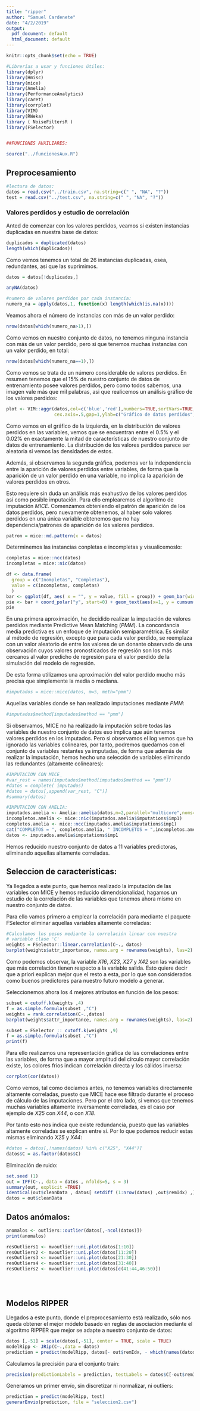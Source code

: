 ```yaml
---
title: "ripper"
author: "Samuel Cardenete"
date: "4/2/2019"
output:
  pdf_document: default
  html_document: default
---
```


```r
knitr::opts_chunk$set(echo = TRUE)
```

```r
#Librerías a usar y funciones útiles:
library(dplyr)
library(Hmisc)
library(mice)
library(Amelia)
library(PerformanceAnalytics)
library(caret)
library(corrplot)
library(VIM)
library(RWeka)
library ( NoiseFiltersR )
library(FSelector)


##FUNCIONES AUXILIARES:

source("../funcionesAux.R")
```

## Preprocesamiento 
```r
#lectura de datos:
datos = read.csv("../train.csv", na.string=c(" ", "NA", "?"))
test = read.csv("../test.csv", na.string=c(" ", "NA", "?"))
```

### Valores perdidos y estudio de correlación

Anted de comenzar con los valores perdidos, veamos si existen instancias duplicadas en nuestra base de datos:
```r
duplicados = duplicated(datos)
length(which(duplicados))
```
Como vemos tenemos un total de 26 instancias duplicadas, osea, redundantes, asi que las suprimimos.
```r
datos = datos[!duplicados,]
```


```r
anyNA(datos)

#numero de valores perdidos por cada instancia:
numero_na = apply(datos,1, function(x) length(which(is.na(x))))

```
Veamos ahora el número de instancias con más de un valor perdido:
```r
nrow(datos[which(numero_na>1),])
```

Como vemos en nuestro conjunto de datos, no tenemos ninguna instancia con más de un valor perdido, pero si que tenemos muchas instancias con un valor perdido, en total:
```r
nrow(datos[which(numero_na==1),])

```
Como vemos se trata de un número considerable de valores perdidos. En resumen tenemos que el 15\% de nuestro conjunto de datos de entrenamiento posee valores perdidos, pero como todos sabemos, una imagen vale más que mil palabras, asi que realicemos un análisis gráfico de los valores perdidos:

```r
plot <- VIM::aggr(datos,col=c('blue','red'),numbers=TRUE,sortVars=TRUE,labels=names(data),
                  cex.axis=.5,gap=1,ylab=c("Gráfico de datos perdidos","Patron"))
```
Como vemos en el gráfico de la izquierda, en la distribución de valores perdidos en las variables, vemos que se encuentran entre el 0.5\% y el 0.02\% en exactamente la mitad de características de nuestro conjunto de datos de entrenamiento. La distribución de los valores perdidos parece ser aleatoria si vemos las densidades de estos.

Además, si observamos la segunda gráfica, podemos ver la independencia entre la aparición de valores perdidos entre variables, de forma que la aparición de un valor perdido en una variable, no implica la aparición de valores perdidos en otros.


Esto requiere sin duda un análisis más exahustivo de los valores perdidos así como posible imputación. Para ello emplearemos el algoritmo de imputación *MICE*. Comenzamos obteniendo el patrón de aparición de los datos perdidos, pero nuevamente obtenemos, al haber solo valores perdidos en una única variable obtenemos que no hay dependencia/patrones de aparición de los valores perdidos.

```r
patron = mice::md.pattern(x = datos)
```
Determinemos las instancias conpletas e incompletas y visualicemoslo:
```r
completas = mice::ncc(datos)
incompletas = mice::nic(datos)

df <- data.frame(
  group = c("Inompletas", "Completas"),
  value = c(incompletas, completas)
  )
bar <- ggplot(df, aes( x = "", y = value, fill = group)) + geom_bar(width = 1, stat = "identity") 
pie <- bar + coord_polar("y", start=0) + geom_text(aes(x=1, y = cumsum(value) - value*0.5, label=round((value/nrow(datos)*100),digits = 2)))
pie
```

En una primera aproximación, he decidido realizar la imputación de valores perdidos mediante Predictive Mean Matching (*PMM*). La concordancia media predictiva es un enfoque de imputación semiparamétrica. Es similar al método de regresión, excepto que para cada valor perdido, se reemplaza con un valor aleatorio de entre los valores de un donante observado de una observación cuyos valores pronosticados de regresión son los más cercanos al valor predicho de regresión para el valor perdido de la simulación del modelo de regresión.

De esta forma utilizamos una aproximación del valor perdido mucho más precisa que simplemente la media o mediana.
```r
#imputados = mice::mice(datos, m=5, meth="pmm")
```

Aquellas variables donde se han realizado imputaciones mediante *PMM*:
```r
#imputados$method[imputados$method == "pmm"]
```
Si observamos, MICE no ha realizado la imputación sobre todas las variables de nuestro conjunto de datos eso implica que aún tenemos valores perdidos en los imputados. Pero si observamos el log vemos que ha ignorado las variables colineares, por tanto, podremos quedarnos con el conjunto de variables restantes ya imputadas, de forma que además de realizar la imputación, hemos hecho una selección de variables eliminando las redundantes (altamente colineares):

```r
#IMPUTACION CON MICE_
#var_rest = names(imputados$method[imputados$method == "pmm"])
#datos = complete( imputados)
#datos = datos[,append(var_rest, "C")]
#summary(datos)

#IMPUTACION CON AMELIA:
imputados.amelia <- Amelia::amelia(datos,m=2,parallel="multicore",noms="C")
incompletos.amelia <- mice::nic(imputados.amelia$imputations$imp1)
completos.amelia <- mice::ncc(imputados.amelia$imputations$imp1)
cat("COMPLETOS = ", completos.amelia, " INCOMPLETOS = ",incompletos.amelia)
datos <- imputados.amelia$imputations$imp1
```

Hemos reducido nuestro conjunto de datos a 11 variables predictoras, eliminando aquellas altamente correladas.

## Seleccion de características:

Ya llegados a este punto, que hemos realizado la imputación de las variables con MICE y hemos reducido dimendsionalidad, hagamos un estudio de la correlación de las variables que tenemos ahora mismo en nuestro conjunto de datos. 

Para ello vamos primero a emplear la correlación para mediante el paquete FSelector eliminar aquellas variables altamente correladas:
```r
#Calculamos los pesos mediante la correlación linear con nuestra
# variable clase 'C'
weights = FSelector::linear.correlation(C~., datos)
barplot(weights$attr_importance, names.arg = rownames(weights), las=2)

```
Como podemos observar, la variable *X16*, *X23*, *X27* y *X42* son las variables que más correlación tienen respecto a la variable salida. Esto quiere decir que a priori explican mejor que el resto a esta, por lo que son considerados como buenos predictores para nuestro futuro modelo a generar.

Seleccionemos ahora los 4 mejores atributos en función de los pesos:
```r
subset = cutoff.k(weights ,4)
f = as.simple.formula(subset ,"C")
weights = rank.correlation(C~.,datos)
barplot(weights$attr_importance, names.arg = rownames(weights), las=2)

subset = FSelector :: cutoff.k(weights ,9)
f = as.simple.formula(subset ,"C")
print(f)
```


Para ello realizamos una representación gráfica de las correlaciones entre las variables, de forma que a mayor amplitud del círculo mayor correlación existe, los colores fríos indican correlación directa y los cálidos inversa:


```r
corrplot(cor(datos))
```
Como vemos, tal como decíamos antes, no tenemos variables directamente altamente correladas, puesto que MICE hace ese filtrado durante el proceso de cálculo de las imputaciones. Pero por el otro lado, si vemos que tenemos muchas variables altamente inversamente correladas, es el caso por ejemplo de *X25* con *X44*, o con *X18*.

Por tanto esto nos indica que existe redundancia, puesto que las variables altamente correladas se explican entre sí. Por lo que podemos reducir estas mismas eliminando *X25* y *X44*:

```r
#datos = datos[,!names(datos) %in% c("X25", "X44")]
datos$C = as.factor(datos$C)
```

Eliminación de ruido:
```r
set.seed (1)
out = IPF(C~., data = datos , nfolds=5, s = 3)
summary(out, explicit =TRUE)
identical(out$cleanData , datos[ setdiff (1:nrow(datos) ,out$remIdx) ,])
datos = out$cleanData
```

## Datos anómalos:
```r
anomalos <- outliers::outlier(datos[,-ncol(datos)])
print(anomalos)

resOutliers1 <- mvoutlier::uni.plot(datos[1:10])
resOutliers2 <- mvoutlier::uni.plot(datos[11:20])
resOutliers3 <- mvoutlier::uni.plot(datos[21:30])
resOutliers4 <- mvoutlier::uni.plot(datos[31:40])
resOutliers2 <- mvoutlier::uni.plot(datos[c(41:44,46:50)])





```


## Modelos RIPPER

Llegados a este punto, donde el preprocesamiento está realizado, sólo nos queda obtener el mejor módelo basado en reglas de asociación mediante el algoritmo RIPPER que mejor se adapte a nuestro conjunto de datos:

```r
datos [,-51] = scale(datos[,-51], center = TRUE, scale = TRUE)
modelRipp <- JRip(C~.,data = datos)
prediction = predict(modelRipp, datos[- out$remIdx, - which(names(datos) == "C")])
```

Calculamos la precisión para el conjunto train:
```r
precision(predictionLabels = prediction, testLabels = datos$C[-out$remIdx])
```
Generamos un primer envío, sin discretizar ni normalizar, ni outliers:
```r
prediction = predict(modelRipp, test)
generarEnvio(prediction, file = "seleccion2.csv")


```





